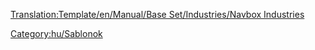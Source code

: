 <noinclude>[[Translation:Template/en/Manual/Base Set/Industries/Navbox Industries]]</noinclude><noinclude>[[Category:hu/Sablonok]]</noinclude>{{en/Navbox|navbar = off
|state = off

|name = Navbox Industries/Pl
|title = [[en/Manual/Industries]]

|group1 = [[en/Manual/Climates]]
|list1 = {{en/Nowrap begin}} [[en/Manual/Base Set/Industries/Bank]]{{en/·w}} [[en/Manual/Base Set/Industries/Coal Mine]]{{en/·w}} [[en/Manual/Base Set/Industries/Factory]]{{en/·w}} [[en/Manual/Base Set/Industries/Farm]]{{en/·w}} [[en/Manual/Base Set/Industries/Forest]]{{en/·w}} [[en/Manual/Base Set/Industries/Iron Ore Mine]]{{en/·w}} [[en/Manual/Base Set/Industries/Oil Refinery]]{{en/·w}} [[en/Manual/Base Set/Industries/Oil Rig]]{{en/·w}} [[en/Manual/Base Set/Industries/Oil Wells]]{{en/·w}} [[en/Manual/Base Set/Industries/Power Station]]{{en/·w}} [[en/Manual/Base Set/Industries/Sawmill]]{{en/·w}} [[en/Manual/Base Set/Industries/Steel Mill]]{{en/Nowrap end}}

|group2 = [[en/Manual/Climates]]
|list2 = {{en/Nowrap begin}} [[en/Manual/Base Set/Industries/Bank]]{{en/·w}} [[en/Manual/Base Set/Industries/Coal Mine]]{{en/·w}} [[en/Manual/Base Set/Industries/Farm]]{{en/·w}} [[en/Manual/Base Set/Industries/Food Processing Plant]]{{en/·w}} [[en/Manual/Base Set/Industries/Forest]]{{en/·w}} [[en/Manual/Base Set/Industries/Gold Mine]]{{en/·w}} [[en/Manual/Base Set/Industries/Oil Refinery]]{{en/·w}} [[en/Manual/Base Set/Industries/Oil Wells]]{{en/·w}} [[en/Manual/Base Set/Industries/Paper Mill]]{{en/·w}} [[en/Manual/Base Set/Industries/Power Station]]{{en/·w}} [[en/Manual/Base Set/Industries/Printing Works]]{{en/Nowrap end}}

|group3 = [[en/Manual/Climates]]
|list3 = {{en/Nowrap begin}} [[en/Manual/Base Set/Industries/Bank]]{{en/·w}} [[en/Manual/Base Set/Industries/Copper Ore Mine]]{{en/·w}} [[en/Manual/Base Set/Industries/Diamond Mine]]{{en/·w}} [[en/Manual/Base Set/Industries/Factory]]{{en/·w}} [[en/Manual/Base Set/Industries/Farm]]{{en/·w}} [[en/Manual/Base Set/Industries/Food Processing Plant]]{{en/·w}} [[en/Manual/Base Set/Industries/Fruit Plantation]]{{en/·w}} [[en/Manual/Base Set/Industries/Lumber Mill]]{{en/·w}} [[en/Manual/Base Set/Industries/Oil Refinery]]{{en/·w}} [[en/Manual/Base Set/Industries/Oil Wells]]{{en/·w}} [[en/Manual/Base Set/Industries/Rubber Plantation]]{{en/·w}} [[en/Manual/Base Set/Industries/Water Supply]]{{en/·w}} [[en/Manual/Base Set/Industries/Water Tower]]{{en/Nowrap end}}

|group4 = [[en/Manual/Climates]]
|list4 = {{en/Nowrap begin}}[[en/Manual/Base Set/Industries/Battery Farm]]{{en/·w}} [[en/Manual/Base Set/Industries/Bubble Generator]]{{en/·w}} [[en/Manual/Base Set/Industries/Candyfloss Forest]]{{en/·w}} [[en/Manual/Base Set/Industries/Cola Wells]]{{en/·w}} [[en/Manual/Base Set/Industries/Fizzy Drink Factory]]{{en/·w}} [[en/Manual/Base Set/Industries/Plastic Fountains]]{{en/·w}} [[en/Manual/Base Set/Industries/Sugar Mine]]{{en/·w}} [[en/Manual/Base Set/Industries/Sweet Factory]]{{en/·w}} [[en/Manual/Base Set/Industries/Toffee Quarry]]{{en/·w}} [[en/Manual/Base Set/Industries/Toy Factory]]{{en/·w}} [[en/Manual/Base Set/Industries/Toy Shop]]{{en/Nowrap end}}

}}